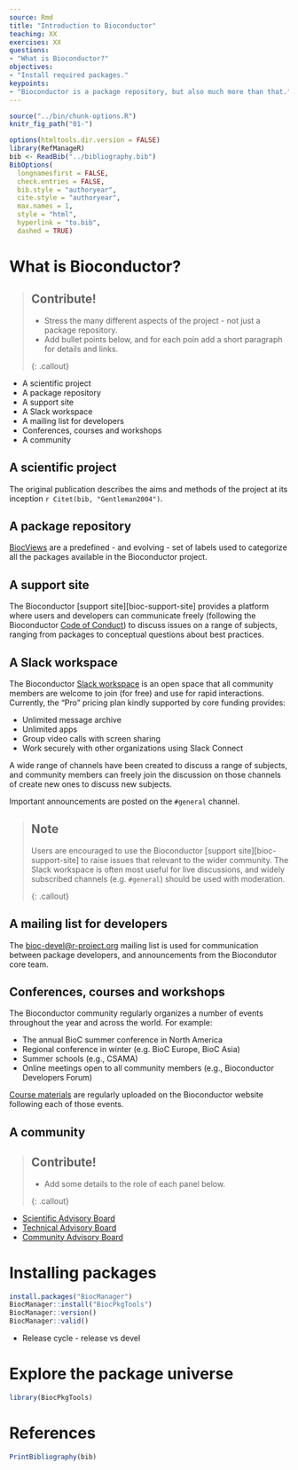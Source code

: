 ```yaml
---
source: Rmd
title: "Introduction to Bioconductor"
teaching: XX
exercises: XX
questions:
- "What is Bioconductor?"
objectives:
- "Install required packages."
keypoints:
- "Bioconductor is a package repository, but also much more than that."
---
```


```r
source("../bin/chunk-options.R")
knitr_fig_path("01-")
```

```r
options(htmltools.dir.version = FALSE)
library(RefManageR)
bib <- ReadBib("../bibliography.bib")
BibOptions(
  longnamesfirst = FALSE,
  check.entries = FALSE,
  bib.style = "authoryear",
  cite.style = "authoryear",
  max.names = 1,
  style = "html",
  hyperlink = "to.bib",
  dashed = TRUE)
```

# What is Bioconductor?

> ## Contribute!
>
> - Stress the many different aspects of the project - not just a package repository.
> - Add bullet points below, and for each poin add a short paragraph for details and links.
>
{: .callout}

- A scientific project
- A package repository
- A support site
- A Slack workspace
- A mailing list for developers
- Conferences, courses and workshops
- A community

## A scientific project

The original publication describes the aims and methods of the project at its inception `r Citet(bib, "Gentleman2004")`.


## A package repository

[BiocViews][biocviews-software] are a predefined - and evolving - set of labels used to categorize all the packages available in the Bioconductor project.


## A support site

The Bioconductor [support site][bioc-support-site] provides a platform where users and developers can communicate freely (following the Bioconductor [Code of Conduct][bioc-code-of-conduct]) to discuss issues on a range of subjects, ranging from packages to conceptual questions about best practices.

## A Slack workspace

The Bioconductor [Slack workspace][bioc-slack] is an open space that all community members are welcome to join (for free) and use for rapid interactions.
Currently, the "Pro" pricing plan kindly supported by core funding provides:

- Unlimited message archive
- Unlimited apps
- Group video calls with screen sharing
- Work securely with other organizations using Slack Connect

A wide range of channels have been created to discuss a range of subjects, and community members can freely join the discussion on those channels of create new ones to discuss new subjects.

Important announcements are posted on the `#general` channel.

> ## Note
>
> Users are encouraged to use the Bioconductor [support site][bioc-support-site] to raise issues that relevant to the wider community.
> The Slack workspace is often most useful for live discussions, and widely subscribed channels (e.g. `#general`) should be used with moderation.
>
{: .callout}


## A mailing list for developers

The <bioc-devel@r-project.org> mailing list is used for communication between package developers, and announcements from the Biocondutor core team.


## Conferences, courses and workshops

The Bioconductor community regularly organizes a number of events throughout the year and across the world.
For example:

- The annual BioC summer conference in North America
- Regional conference in winter (e.g. BioC Europe, BioC Asia)
- Summer schools (e.g., CSAMA)
- Online meetings open to all community members (e.g., Bioconductor Developers Forum)

[Course materials][bioc-course-materials] are regularly uploaded on the Bioconductor website following each of those events.


## A community

> ## Contribute!
>
> - Add some details to the role of each panel below.
>
{: .callout}

- [Scientific Advisory Board][scientific-advisory-board]
- [Technical Advisory Board][technical-advisory-board]
- [Community Advisory Board][community-advisory-board]


# Installing packages

```r
install.packages("BiocManager")
BiocManager::install("BiocPkgTools")
BiocManager::version()
BiocManager::valid()
```

* Release cycle - release vs devel


# Explore the package universe

```r
library(BiocPkgTools)
```


# References

```r
PrintBibliography(bib)
```

[biocviews-software]: https://www.bioconductor.org/packages/release/BiocViews.html#___Software
[bioc-code-of-conduct]: https://www.bioconductor.org/about/code-of-conduct/
[bioc-slack]: https://bioc-community.herokuapp.com/
[bioc-course-materials]: https://bioconductor.org/help/course-materials/
[scientific-advisory-board]: https://bioconductor.org/about/scientific-advisory-board/
[technical-advisory-board]: https://bioconductor.org/about/technical-advisory-board/
[community-advisory-board]: https://bioconductor.org/about/community-advisory-board/
